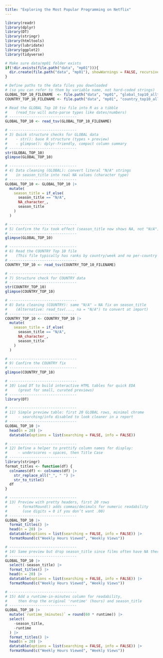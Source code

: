 ```yaml
---
title: "Exploring the Most Popular Programming on Netflix"
---
```


```r
library(readr)
library(dplyr)
library(DT)
library(stringr)
library(htmltools)
library(lubridate)
library(ggplot2)
library(tidyverse)

# Make sure data/mp01 folder exists
if(!dir.exists(file.path("data", "mp01"))){
  dir.create(file.path("data", "mp01"), showWarnings = FALSE, recursive = TRUE)
}

# Define paths to the data files you downloaded
# (so you can refer to them by variable name, not hard-coded strings)
GLOBAL_TOP_10_FILENAME  <- file.path("data", "mp01", "global_top10_alltime.csv")
COUNTRY_TOP_10_FILENAME <- file.path("data", "mp01", "country_top10_alltime.csv")

# Read the GLOBAL Top 10 tsv file into R as a tibble
#    (read_tsv will auto-parse types like dates/numbers)
# -------------------------------
GLOBAL_TOP_10 <- read_tsv(GLOBAL_TOP_10_FILENAME)

# -------------------------------
# 3) Quick structure checks for GLOBAL data
#    - str(): base R structure (types + preview)
#    - glimpse(): dplyr-friendly, compact column summary
# -------------------------------
str(GLOBAL_TOP_10)
glimpse(GLOBAL_TOP_10)

# -------------------------------
# 4) Data cleaning (GLOBAL): convert literal "N/A" strings
#    in season_title into real NA values (character type)
# -------------------------------
GLOBAL_TOP_10 <- GLOBAL_TOP_10 |>
  mutate(
    season_title = if_else(
      season_title == "N/A",
      NA_character_,
      season_title
    )
  )

# -------------------------------
# 5) Confirm the fix took effect (season_title now shows NA, not "N/A")
# -------------------------------
glimpse(GLOBAL_TOP_10)

# -------------------------------
# 6) Read the COUNTRY Top 10 file
#    (This file typically has ranks by country/week and no per-country hours)
# -------------------------------
COUNTRY_TOP_10 <- read_tsv(COUNTRY_TOP_10_FILENAME)

# -------------------------------
# 7) Structure check for COUNTRY data
# -------------------------------
str(COUNTRY_TOP_10)
glimpse(COUNTRY_TOP_10)

# -------------------------------
# 8) Data cleaning (COUNTRY): same "N/A" → NA fix on season_title
#    (Alternative: read_tsv(..., na = "N/A") to convert at import)
# -------------------------------
COUNTRY_TOP_10 <- COUNTRY_TOP_10 |>
  mutate(
    season_title = if_else(
      season_title == "N/A",
      NA_character_,
      season_title
    )
  )

# -------------------------------
# 9) Confirm the COUNTRY fix
# -------------------------------
glimpse(COUNTRY_TOP_10)

# -------------------------------
# 10) Load DT to build interactive HTML tables for quick EDA
#     (great for small, curated previews)
# -------------------------------
library(DT)

# -------------------------------
# 11) Simple preview table: first 20 GLOBAL rows, minimal chrome
#     - searching/info disabled to look cleaner in a report
# -------------------------------
GLOBAL_TOP_10 |>
  head(n = 20) |>
  datatable(options = list(searching = FALSE, info = FALSE))

# -------------------------------
# 12) Define a helper to prettify column names for display:
#     - underscores → spaces, then Title Case
# -------------------------------
library(stringr)
format_titles <- function(df) {
  colnames(df) <- colnames(df) |>
    str_replace_all("_", " ") |>
    str_to_title()
  df
}

# -------------------------------
# 13) Preview with pretty headers, first 20 rows
#     - formatRound() adds commas/decimals for numeric readability
#       (use digits = 0 if you don’t want .00)
# -------------------------------
GLOBAL_TOP_10 |>
  format_titles() |>
  head(n = 20) |>
  datatable(options = list(searching = FALSE, info = FALSE)) |>
  formatRound(c("Weekly Hours Viewed", "Weekly Views"))

# -------------------------------
# 14) Same preview but drop season_title since films often have NA there
# -------------------------------
GLOBAL_TOP_10 |>
  select(-season_title) |>
  format_titles() |>
  head(n = 20) |>
  datatable(options = list(searching = FALSE, info = FALSE)) |>
  formatRound(c("Weekly Hours Viewed", "Weekly Views"))

# -------------------------------
# 15) Add a runtime-in-minutes column for readability,
#     then drop the original 'runtime' (hours) and season_title
# -------------------------------
GLOBAL_TOP_10 |>
  mutate(`runtime_(minutes)` = round(60 * runtime)) |>
  select(
    -season_title,
    -runtime
  ) |>
  format_titles() |>
  head(n = 20) |>
  datatable(options = list(searching = FALSE, info = FALSE)) |>
  formatRound(c("Weekly Hours Viewed", "Weekly Views"))

```
